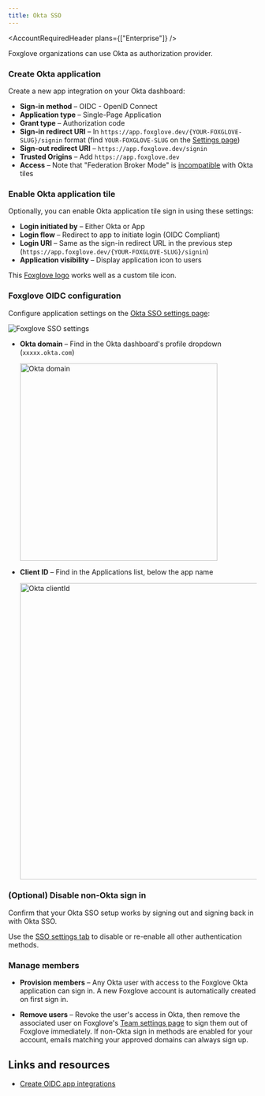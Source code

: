 ```yaml
---
title: Okta SSO
---
```



<AccountRequiredHeader plans={["Enterprise"]} />

Foxglove organizations can use Okta as authorization provider.

### Create Okta application

Create a new app integration on your Okta dashboard:

- **Sign-in method** – OIDC - OpenID Connect
- **Application type** – Single-Page Application
- **Grant type** – Authorization code
- **Sign-in redirect URI** – In `https://app.foxglove.dev/{YOUR-FOXGLOVE-SLUG}/signin` format (find `YOUR-FOXGLOVE-SLUG` on the [Settings page](https://app.foxglove.dev/~/settings))
- **Sign-out redirect URI** – `https://app.foxglove.dev/signin`
- **Trusted Origins** – Add `https://app.foxglove.dev`
- **Access** – Note that "Federation Broker Mode" is [incompatible](https://help.okta.com/en-us/Content/Topics/Apps/apps-fbm-known-issues.htm) with Okta tiles

### Enable Okta application tile

Optionally, you can enable Okta application tile sign in using these settings:

- **Login initiated by** – Either Okta or App
- **Login flow** – Redirect to app to initiate login (OIDC Compliant)
- **Login URI** – Same as the sign-in redirect URL in the previous step (`https://app.foxglove.dev/{YOUR-FOXGLOVE-SLUG}/signin`)
- **Application visibility** – Display application icon to users

This [Foxglove logo](/img/docs/organization-setup/okta/foxglove-logo-okta.png) works well as a custom tile icon.

### Foxglove OIDC configuration

Configure application settings on the [Okta SSO settings page](https://app.foxglove.dev/~/settings/oidc):

![Foxglove SSO settings](/img/docs/organization-setup/okta/settings.png)

- **Okta domain** – Find in the Okta dashboard's profile dropdown (`xxxxx.okta.com`)

  <img alt="Okta domain" src="/img/docs/organization-setup/okta/domain.png" width="400" />

- **Client ID** – Find in the Applications list, below the app name

  <img alt="Okta clientId" src="/img/docs/organization-setup/okta/clientid.png" width="600" />

### (Optional) Disable non-Okta sign in

Confirm that your Okta SSO setup works by signing out and signing back in with Okta SSO.

Use the [SSO settings tab](https://app.foxglove.dev/~/settings/oidc) to disable or re-enable all other authentication methods.

### Manage members

- **Provision members** – Any Okta user with access to the Foxglove Okta application can sign in. A new Foxglove account is automatically created on first sign in.

- **Remove users** – Revoke the user's access in Okta, then remove the associated user on Foxglove's [Team settings page](https://app.foxglove.dev/~/settings/team) to sign them out of Foxglove immediately. If non-Okta sign in methods are enabled for your account, emails matching your approved domains can always sign up.

## Links and resources

- [Create OIDC app integrations](https://help.okta.com/en-us/Content/Topics/Apps/Apps_App_Integration_Wizard_OIDC.htm)
